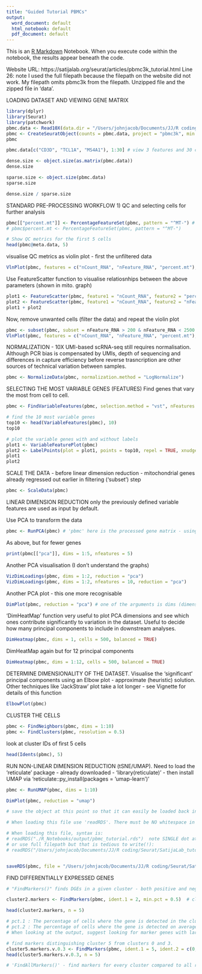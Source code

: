 ```yaml
---
title: "Guided Tutorial PBMCs"
output:
  word_document: default
  html_notebook: default
  pdf_document: default
---
```


This is an [R Markdown](http://rmarkdown.rstudio.com) Notebook. When you execute code within the notebook, the results appear beneath the code. 


Website URL: https://satijalab.org/seurat/articles/pbmc3k_tutorial.html
Line 26: note I used the full filepath because the filepath on the website did not work. My filepath omits pbmc3k from the filepath. Unzipped file and the zipped file in 'data'.

LOADING DATASET AND VIEWING GENE MATRIX
```r
library(dplyr)
library(Seurat)
library(patchwork)
pbmc.data <- Read10X(data.dir = "/Users/johnjacob/Documents/JJ/R coding/Seurat/SatijaLab_tutorials/R_Notebooks/data/filtered_gene_bc_matrices/hg19/")
pbmc <- CreateSeuratObject(counts = pbmc.data, project = "pbmc3k", min.cells = 3, min.features = 200)
pbmc 
```
```r
pbmc.data[c("CD3D", "TCL1A", "MS4A1"), 1:30] # view 3 features and 30 cells (columns) of matrix
```

```r
dense.size <- object.size(as.matrix(pbmc.data))
dense.size
```

```r
sparse.size <- object.size(pbmc.data)
sparse.size
```
```r
dense.size / sparse.size
```

STANDARD PRE-PROCESSING WORKFLOW
1) QC and selecting cells for further analysis
```r
pbmc[["percent.mt"]] <- PercentageFeatureSet(pbmc, pattern = "^MT-") # alternatively use: 
# pbmc$percent.mt <- PercentageFeatureSet(pbmc, pattern = "^MT-")

# Show QC metrics for the first 5 cells
head(pbmc@meta.data, 5)

```
visualise QC metrics as violin plot - first the unfiltered data
```r
VlnPlot(pbmc, features = c("nCount_RNA", "nFeature_RNA", "percent.mt"), ncol = 3)
```
Use FeatureScatter function to visualise relatiosnhips between the above parameters (shown in mito. graph)

```r
plot1 <- FeatureScatter(pbmc, feature1 = "nCount_RNA", feature2 = "percent.mt")
plot2 <- FeatureScatter(pbmc, feature1 = "nCount_RNA", feature2 = "nFeature_RNA")
plot1 + plot2
```

Now, remove unwanted cells (filter the data) and repeat the violin plot
```r
pbmc <- subset(pbmc, subset = nFeature_RNA > 200 & nFeature_RNA < 2500 & percent.mt < 5)
VlnPlot(pbmc, features = c("nCount_RNA", "nFeature_RNA", "percent.mt"), ncol = 3)
```
NORMALIZATION - 10X UMI-based scRNA-seq still requires normalisation. Although PCR bias is compensated by UMIs, depth of sequencing and differences in capture efficiency before reverse trasncription are other sources of technical variation between samples.

```r
pbmc <- NormalizeData(pbmc, normalization.method = "LogNormalize")
```


SELECTING THE MOST VARIABLE GENES (FEATURES)
Find genes that vary the most from cell to cell.

```r
pbmc <- FindVariableFeatures(pbmc, selection.method = "vst", nFeatures = 2000)

# find the 10 most variable genes
top10 <- head(VariableFeatures(pbmc), 10)
top10
```
```r
# plot the variable genes with and without labels
plot1 <- VariableFeaturePlot(pbmc)
plot2 <- LabelPoints(plot = plot1, points = top10, repel = TRUE, xnudge = 0, ynudge = 0) # set xnudge and ynudge to 0, otherwise labels overlap dots
plot1
plot2
```


SCALE THE DATA - before linear dimension reduction - mitochondrial genes already regressed out earlier in filtering ('subset') step

```r
pbmc <- ScaleData(pbmc)
```

LINEAR DIMENSION REDUCTION
only the previously defined variable features are used as input by default.

Use PCA to transform the data
```r
pbmc <- RunPCA(pbmc) # 'pbmc' here is the processed gene matrix - using 'subset', 'Normalizedata', 'FindVariableFeatures', and 'ScaleData'

```
As above, but for fewer genes
```r
print(pbmc[["pca"]], dims = 1:5, nfeatures = 5)
```
Another PCA visualisation (I don't understand the graphs)
```r
VizDimLoadings(pbmc, dims = 1:2, reduction = "pca")
VizDimLoadings(pbmc, dims = 1:2, nfeatures = 10, reduction = "pca")
```
Another PCA plot - this one more recognisable
```r
DimPlot(pbmc, reduction = "pca") # one of the arguments is dims (dimensions) that must be a vector of length 2
```
'DimHeatMap' function very useful to plot PCA dimensions and see which ones contribute significantly to variation in the dataset. Useful to decide how many principal components to include in downstream analyses.
```r
DimHeatmap(pbmc, dims = 1, cells = 500, balanced = TRUE)

```
DimHeatMap again but for 12 principal components
```r
DimHeatmap(pbmc, dims = 1:12, cells = 500, balanced = TRUE)
```
DETERMINE DIMENSIONALITY OF THE DATASET. Visualise the 'significant' principal components using an Elbow plot - approximate (heuristic) solution. Other techniques like 'JackStraw' plot take a lot longer - see Vignette for details of this function
```r
ElbowPlot(pbmc)
```

CLUSTER THE CELLS

```r
pbmc <- FindNeighbors(pbmc, dims = 1:10)
pbmc <- FindClusters(pbmc, resolution = 0.5)
```
look at cluster IDs of first 5 cells
```r
head(Idents(pbmc), 5)
```

RUN NON-LINEAR DIMENSION REDUCTION (tSNE/UMAP).
Need to load the 'reticulate' package - already downloaded
 - 'library(reticulate)'
 - then install UMAP via 'reticulate::py_install(packages = 'umap-learn')'
```r
pbmc <- RunUMAP(pbmc, dims = 1:10)
```
```r
DimPlot(pbmc, reduction = "umap")
```
```r
# save the object at this point so that it can easily be loaded back in without having to rerun the computationally intensive steps performed above, or easily shared with collaborators. For 'file = ' use the full filepath. I created a new folder called 'output' before saving the file.

# When loading this file use 'readRDS'. There must be NO whitespace in any directory names if there are more subfolders within the working directory. So, sub-folders MUST NOT have white space!!

# When loading this file, syntax is:
# readRDS("./R_Notebooks/output/pbmc_tutorial.rds")  note SINGLE dot at the beginning.
# or use full filepath but that is tedious to write(!):
# readRDS("/Users/johnjacob/Documents/JJ/R coding/Seurat/SatijaLab_tutorials/R_Notebooks/output/pbmc_tutorial.rds")


saveRDS(pbmc, file = "/Users/johnjacob/Documents/JJ/R coding/Seurat/SatijaLab_tutorials/R_Notebooks/output/pbmc_tutorial.rds")  
```

FIND DIFFERENTIALLY EXPRESSED GENES

```r
# "FindMarkers()" finds DGEs in a given cluster - both positive and negative compared to all other cells

cluster2.markers <- FindMarkers(pbmc, ident.1 = 2, min.pct = 0.5)  # cluster 2, min.pct = MINIMUM percentage of cells (in vignette, set at 0.25) Default method for FindMarkers is Wilcoxon Rank Sum Test. This function is slow to run. To speed it up, can downsample number of cells - see vignette for details.

head(cluster2.markers, n = 5)

# pct.1 : The percentage of cells where the gene is detected in the cluster
# pct.2 : The percentage of cells where the gene is detected on average in the other clusters.
# When looking at the output, suggest looking for marker genes with large differences in expression between pct.1 and pct.2 and larger fold changes. For instance if pct.1 = 0.90 and pct.2 = 0.80 and had lower log2 fold changes, that marker might not be as exciting. However, if pct.2 = 0.1 instead, then it would be a lot more exciting. p-values alone not a good guide for marker use as they nare inflated.
```
```r
# find markers distinguishing cluster 5 from clusters 0 and 3.
cluster5.markers.v.0.3 <- FindMarkers(pbmc, ident.1 = 5, ident.2 = c(0, 3), min.pct = 0.25)
head(cluster5.markers.v.0.3, n = 5)
```
```r
# 'FindAllMarkers()' - find markers for every cluster compared to all remaining cells, report only the positive ones

```

